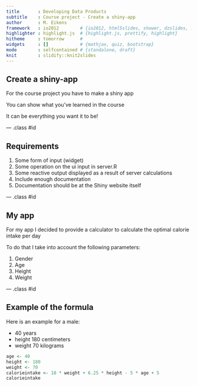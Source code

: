 ```yaml
---
title       : Developing Data Products
subtitle    : Course project - Create a shiny-app
author      : M. Eikens
framework   : io2012        # {io2012, html5slides, shower, dzslides, ...}
highlighter : highlight.js  # {highlight.js, prettify, highlight}
hitheme     : tomorrow      # 
widgets     : []            # {mathjax, quiz, bootstrap}
mode        : selfcontained # {standalone, draft}
knit        : slidify::knit2slides
---
```


## Create a shiny-app

For the course project you have to make a shiny app

You can show what you've learned in the course

It can be everything you want it to be!

--- .class #id 

## Requirements

1. Some form of input (widget)
2. Some operation on the ui input in server.R
3. Some reactive output displayed as a result of server calculations
4. Include enough documentation
5. Documentation should be at the Shiny website itself

--- .class #id 

## My app

For my app I decided to provide a calculator to calculate the optimal calorie intake per day

To do that I take into account the following parameters:

1. Gender
2. Age
3. Height
4. Weight

--- .class #id 

## Example of the formula

Here is an example for a male:

- 40 years
- height 180 centimeters
- weight 70 kilograms

```r
age <- 40
height <- 180
weight <- 70
calorieintake <- 10 * weight + 6.25 * height - 5 * age + 5
calorieintake
```


